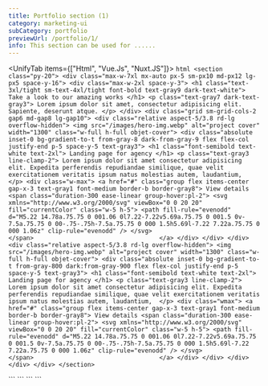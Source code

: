 ```yaml
---
title: Portfolio section (1)
category: marketing-ui
subCategory: portfolio
previewUrl: /portfolio/1/
info: This section can be used for ......
---
```


<UnifyTab items={["Html", "Vue.Js", "Nuxt.JS"]}>
  <TabItem>
    ```html
    <section class="py-20">
        <div class="max-w-7xl mx-auto px-5 sm-px10 md-px12 lg-px5 space-y-16">
            <div class="max-w-2xl space-y-3">
                <h1 class="text-3xl/tight sm-text-4xl/tight font-bold text-gray9 dark-text-white">
                    Take a look to our amazing works
                </h1>
                <p class="text-gray7 dark-text-gray3">
                    Lorem ipsum dolor sit amet, consectetur adipisicing elit. Sapiente, deserunt atque.
                </p>
            </div>
            <div class="grid sm-grid-cols-2 gap6 md-gap8 lg-gap10">
                <div class="relative aspect-5/3.8 rd-lg overflow-hidden">
                    <img src="/images/hero-img.webp" alt="project cover" width="1300" class="w-full h-full objet-cover">
                    <div class="absolute inset-0 bg-gradient-to-t from-gray-8 dark-from-gray-9 flex flex-col justify-end p-5 space-y-5 text-gray3">
                        <h1 class="font-semibold text-white text-2xl">
                            Landing page for agency
                        </h1>
                        <p class="text-gray3 line-clamp-2">
                            Lorem ipsum dolor sit amet consectetur adipisicing elit. Expedita perferendis repudiandae similique, quae velit exercitationem veritatis ipsum natus molestias autem, laudantium, 
                        </p>
                        <div class="w-max">
                            <a href="#" class="group flex items-center gap-x-3 text-gray1 font-medium border-b border-gray8">
                                View details
                                <span class="duration-300 ease-linear group-hover:pl-2">
                                    <svg xmlns="http://www.w3.org/2000/svg" viewBox="0 0 20 20" fill="currentColor" class="w-5 h-5">
                                        <path fill-rule="evenodd" d="M5.22 14.78a.75.75 0 001.06 0l7.22-7.22v5.69a.75.75 0 001.5 0v-7.5a.75.75 0 00-.75-.75h-7.5a.75.75 0 000 1.5h5.69l-7.22 7.22a.75.75 0 000 1.06z" clip-rule="evenodd" />
                                      </svg>                                      
                                </span>                                  
                            </a>
                        </div>
                    </div>
                </div>
                <div class="relative aspect-5/3.8 rd-lg overflow-hidden">
                    <img src="/images/hero-img.webp" alt="project cover" width="1300" class="w-full h-full objet-cover">
                    <div class="absolute inset-0 bg-gradient-to-t from-gray-800 dark:from-gray-900 flex flex-col justify-end p-5 space-y-5 text-gray3">
                        <h1 class="font-semibold text-white text-2xl">
                            Landing page for agency
                        </h1>
                        <p class="text-gray3 line-clamp-2">
                            Lorem ipsum dolor sit amet consectetur adipisicing elit. Expedita perferendis repudiandae similique, quae velit exercitationem veritatis ipsum natus molestias autem, laudantium, 
                        </p>
                        <div class="wmax">
                            <a href="#" class="group flex items-center gap-x-3 text-gray1 font-medium border-b border-gray8">
                                View details
                                <span class="duration-300 ease-linear group-hover:pl-2">
                                    <svg xmlns="http://www.w3.org/2000/svg" viewBox="0 0 20 20" fill="currentColor" class="w-5 h-5">
                                        <path fill-rule="evenodd" d="M5.22 14.78a.75.75 0 001.06 0l7.22-7.22v5.69a.75.75 0 001.5 0v-7.5a.75.75 0 00-.75-.75h-7.5a.75.75 0 000 1.5h5.69l-7.22 7.22a.75.75 0 000 1.06z" clip-rule="evenodd" />
                                      </svg>                                      
                                </span>                                  
                            </a>
                        </div>
                    </div>
                </div>
            </div>
        </div>
    </section>
    ```
  </TabItem>

  <TabItem>
    ```
    <template>
        <section class="py-20">
            <div class="max-w-7xl mx-auto px-5 sm-px10 md-px12 lg-px5 space-y-16">
                <div class="max-w-2xl space-y-3">
                    <h1 class="text-3xl/tight sm-text-4xl/tight font-bold text-gray9 dark-text-white">
                        Take a look to our amazing works
                    </h1>
                    <p class="text-gray7 dark-text-gray3">
                        Lorem ipsum dolor sit amet, consectetur adipisicing elit. Sapiente, deserunt atque.
                    </p>
                </div>
                <div class="grid sm-grid-cols-2 gap6 md-gap8 lg-gap10">
                    <div class="relative aspect-5/3.8 rd-lg overflow-hidden">
                        <img src="/images/hero-img.webp" alt="project cover" width="1300" class="w-full h-full object-cover">
                        <div class="absolute inset-0 bg-gradient-to-t from-gray-8 dark-from-gray-9 flex flex-col justify-end p-5 space-y-5 text-gray3">
                            <h1 class="font-semibold text-white text-2xl">
                                Landing page for agency
                            </h1>
                            <p class="text-gray3 line-clamp-2">
                                Lorem ipsum dolor sit amet consectetur adipisicing elit. Expedita perferendis repudiandae similique, quae velit exercitationem veritatis ipsum natus molestias autem, laudantium, 
                            </p>
                            <div class="w-max">
                                <a href="#" class="group flex items-center gap-x-3 text-gray1 font-medium border-b border-gray8">
                                    View details
                                    <span class="duration-300 ease-linear group-hover:pl-2">
                                        <svg xmlns="http://www.w3.org/2000/svg" viewBox="0 0 20 20" fill="currentColor" class="w-5 h-5">
                                            <path fill-rule="evenodd" d="M5.22 14.78a.75.75 0 001.06 0l7.22-7.22v5.69a.75.75 0 001.5 0v-7.5a.75.75 0 00-.75-.75h-7.5a.75.75 0 000 1.5h5.69l-7.22 7.22a.75.75 0 000 1.06z" clip-rule="evenodd" />
                                        </svg>                                      
                                    </span>                                  
                                </a>
                            </div>
                        </div>
                    </div>
                    <div class="relative aspect-5/3.8 rd-lg overflow-hidden">
                        <img src="/images/hero-img.webp" alt="project cover" width="1300" class="w-full h-full object-cover">
                        <div class="absolute inset-0 bg-gradient-to-t from-gray-800 dark:from-gray-900 flex flex-col justify-end p-5 space-y-5 text-gray3">
                            <h1 class="font-semibold text-white text-2xl">
                                Landing page for agency
                            </h1>
                            <p class="text-gray3 line-clamp-2">
                                Lorem ipsum dolor sit amet consectetur adipisicing elit. Expedita perferendis repudiandae similique, quae velit exercitationem veritatis ipsum natus molestias autem, laudantium, 
                            </p>
                            <div class="wmax">
                                <a href="#" class="group flex items-center gap-x-3 text-gray1 font-medium border-b border-gray8">
                                    View details
                                    <span class="duration-300 ease-linear group-hover:pl-2">
                                        <svg xmlns="http://www.w3.org/2000/svg" viewBox="0 0 20 20" fill="currentColor" class="w-5 h-5">
                                            <path fill-rule="evenodd" d="M5.22 14.78a.75.75 0 001.06 0l7.22-7.22v5.69a.75.75 0 001.5 0v-7.5a.75.75 0 00-.75-.75h-7.5a.75.75 0 000 1.5h5.69l-7.22 7.22a.75.75 0 000 1.06z" clip-rule="evenodd" />
                                        </svg>                                      
                                    </span>                                  
                                </a>
                            </div>
                        </div>
                    </div>
                </div>
            </div>
        </section>
    </template>
    ```
  </TabItem> 

  <TabItem>
    ```
    <template>
        <section class="py-20">
            <div class="max-w-7xl mx-auto px-5 sm-px10 md-px12 lg-px5 space-y-16">
                <div class="max-w-2xl space-y-3">
                    <h1 class="text-3xl/tight sm-text-4xl/tight font-bold text-gray9 dark-text-white">
                        Take a look to our amazing works
                    </h1>
                    <p class="text-gray7 dark-text-gray3">
                        Lorem ipsum dolor sit amet, consectetur adipisicing elit. Sapiente, deserunt atque.
                    </p>
                </div>
                <div class="grid sm-grid-cols-2 gap6 md-gap8 lg-gap10">
                    <div class="relative aspect-5/3.8 rd-lg overflow-hidden">
                        <img src="/images/hero-img.webp" alt="project cover" width="1300" class="w-full h-full object-cover">
                        <div class="absolute inset-0 bg-gradient-to-t from-gray-8 dark-from-gray-9 flex flex-col justify-end p-5 space-y-5 text-gray3">
                            <h1 class="font-semibold text-white text-2xl">
                                Landing page for agency
                            </h1>
                            <p class="text-gray3 line-clamp-2">
                                Lorem ipsum dolor sit amet consectetur adipisicing elit. Expedita perferendis repudiandae similique, quae velit exercitationem veritatis ipsum natus molestias autem, laudantium, 
                            </p>
                            <div class="w-max">
                                <nuxt-link to="#" class="group flex items-center gap-x-3 text-gray1 font-medium border-b border-gray8">
                                    View details
                                    <span class="duration-300 ease-linear group-hover:pl-2">
                                        <svg xmlns="http://www.w3.org/2000/svg" viewBox="0 0 20 20" fill="currentColor" class="w-5 h-5">
                                            <path fill-rule="evenodd" d="M5.22 14.78a.75.75 0 001.06 0l7.22-7.22v5.69a.75.75 0 001.5 0v-7.5a.75.75 0 00-.75-.75h-7.5a.75.75 0 000 1.5h5.69l-7.22 7.22a.75.75 0 000 1.06z" clip-rule="evenodd" />
                                        </svg>                                      
                                    </span>                                  
                                </nuxt-link>
                            </div>
                        </div>
                    </div>
                    <div class="relative aspect-5/3.8 rd-lg overflow-hidden">
                        <img src="/images/hero-img.webp" alt="project cover" width="1300" class="w-full h-full object-cover">
                        <div class="absolute inset-0 bg-gradient-to-t from-gray-800 dark:from-gray-900 flex flex-col justify-end p-5 space-y-5 text-gray3">
                            <h1 class="font-semibold text-white text-2xl">
                                Landing page for agency
                            </h1>
                            <p class="text-gray3 line-clamp-2">
                                Lorem ipsum dolor sit amet consectetur adipisicing elit. Expedita perferendis repudiandae similique, quae velit exercitationem veritatis ipsum natus molestias autem, laudantium, 
                            </p>
                            <div class="wmax">
                                <nuxt-link to="#" class="group flex items-center gap-x-3 text-gray1 font-medium border-b border-gray8">
                                    View details
                                    <span class="duration-300 ease-linear group-hover:pl-2">
                                        <svg xmlns="http://www.w3.org/2000/svg" viewBox="0 0 20 20" fill="currentColor" class="w-5 h-5">
                                            <path fill-rule="evenodd" d="M5.22 14.78a.75.75 0 001.06 0l7.22-7.22v5.69a.75.75 0 001.5 0v-7.5a.75.75 0 00-.75-.75h-7.5a.75.75 0 000 1.5h5.69l-7.22 7.22a.75.75 0 000 1.06z" clip-rule="evenodd" />
                                        </svg>                                      
                                    </span>                                  
                                </nuxt-link>
                            </div>
                        </div>
                    </div>
                </div>
            </div>
        </section>
    </template>
    ```
  </TabItem>
</UnifyTab>